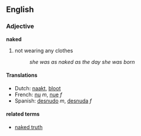 ==English==
===Adjective===
'''naked'''
#not wearing any clothes
#:''she was as naked as the day she was born''

====Translations====
*Dutch: [[naakt]], [[bloot]]
*French: [[nu]] ''m'', [[nue]] ''f''
*Spanish: [[desnudo]] ''m'', [[desnuda]] ''f''

====related terms====
*[[naked truth]]
